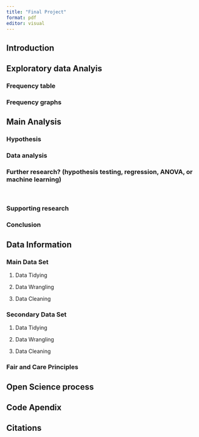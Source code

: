 ```yaml
---
title: "Final Project"
format: pdf
editor: visual
---
```


## Introduction

## Exploratory data Analyis

### Frequency table

### Frequency graphs

## Main Analysis

### Hypothesis

### Data analysis

### Further research? (hypothesis testing, regression, ANOVA, or machine learning)

\

### Supporting research

### Conclusion

## Data Information

### Main Data Set

1.  Data Tidying

2.  Data Wrangling

3.  Data Cleaning

### Secondary Data Set

1.  Data Tidying

2.  Data Wrangling

3.  Data Cleaning

### Fair and Care Principles

## Open Science process

## Code Apendix

## Citations

